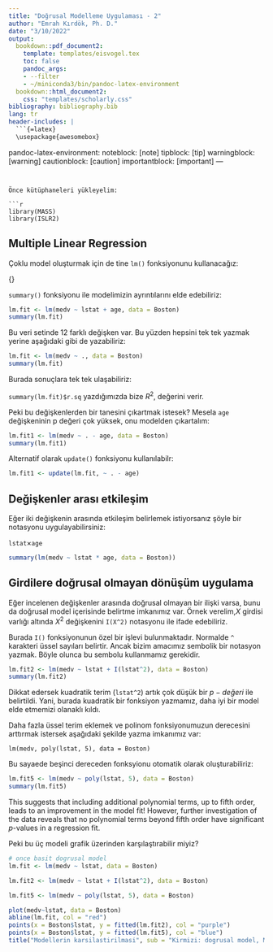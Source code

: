 ```yaml
---
title: "Doğrusal Modelleme Uygulaması - 2"
author: "Emrah Kırdök, Ph. D."
date: "3/10/2022"
output:
  bookdown::pdf_document2:
    template: templates/eisvogel.tex
    toc: false
    pandoc_args:
    - --filter
    - ~/miniconda3/bin/pandoc-latex-environment
  bookdown::html_document2:
    css: "templates/scholarly.css"
bibliography: bibliography.bib
lang: tr
header-includes: |
  ```{=latex}
  \usepackage{awesomebox}
  ```
pandoc-latex-environment:
  noteblock: [note]
  tipblock: [tip]
  warningblock: [warning]
  cautionblock: [caution]
  importantblock: [important]
---
```


Önce kütüphaneleri yükleyelim:

```r
library(MASS)
library(ISLR2)
```

## Multiple Linear Regression

Çoklu model oluşturmak için de tine  `lm()` fonksiyonunu kullanacağız:

{\R{lm(y $\sim$ x1 + x2 + x3)}}

`summary()` fonksiyonu ile modelimizin ayrıntılarını elde edebiliriz:

```r
lm.fit <- lm(medv ~ lstat + age, data = Boston)
summary(lm.fit)
```

Bu veri setinde 12 farklı değişken var. Bu yüzden hepsini tek tek yazmak yerine aşağıdaki gibi de yazabiliriz:

```r
lm.fit <- lm(medv ~ ., data = Boston)
summary(lm.fit)
```

Burada sonuçlara tek tek ulaşabiliriz:

`summary(lm.fit)$r.sq` yazdığımızda bize $R^2$, değerini verir.

Peki bu değişkenlerden bir tanesini çıkartmak istesek? Mesela `age` değişkeninin p değeri çok yüksek, onu modelden çıkartalım:

```r
lm.fit1 <- lm(medv ~ . - age, data = Boston)
summary(lm.fit1)
```

Alternatif olarak `update()` fonksiyonu kullanılabilr:

```r
lm.fit1 <- update(lm.fit, ~ . - age)
```


## Değişkenler arası etkileşim

Eğer iki değişkenin arasında etkileşim belirlemek istiyorsanız şöyle bir notasyonu uygulayabilirsiniz:

`lstat`$\times$`age` 

```r
summary(lm(medv ~ lstat * age, data = Boston))
```

## Girdilere doğrusal olmayan dönüşüm uygulama

Eğer incelenen değişkenler arasında doğrusal olmayan bir ilişki varsa, bunu da doğrusal model içerisinde belirtme imkanımız var. Örnek verelim,$X$ girdisi varlığı altında $X^2$ değişkenini `I(X^2)` notasyonu ile ifade edebiliriz.

Burada `I()` fonksiyonunun özel bir işlevi bulunmaktadır. Normalde `^` karakteri üssel sayıları belirtir. Ancak bizim amacımız sembolik bir notasyon yazmak. Böyle olunca bu sembolu kullanmamız gerekidir.

```r
lm.fit2 <- lm(medv ~ lstat + I(lstat^2), data = Boston)
summary(lm.fit2)
```

Dikkat edersek kuadratik terim (`lstat^2`) artık çok düşük bir $p-değeri$ ile belirtildi. Yani, burada kuadratik bir fonksiyon yazmamız, daha iyi bir model elde etmemizi olanaklı kıldı.

Daha fazla üssel terim eklemek ve polinom fonksiyonumuzun derecesini arttırmak istersek aşağıdaki şekilde yazma imkanımız var:

```
lm(medv, poly(lstat, 5), data = Boston)
```

Bu sayaede beşinci dereceden fonksyionu otomatik olarak oluşturabiliriz:

```r
lm.fit5 <- lm(medv ~ poly(lstat, 5), data = Boston)
summary(lm.fit5)
```

This suggests that including additional  polynomial terms, up to fifth order, leads to an improvement in the model fit! However, further investigation of the data reveals that no polynomial terms beyond fifth order have significant $p$-values
in a regression fit.

Peki bu üç modeli grafik üzerinden karşılaştırabilir miyiz?

```r
# once basit dogrusal model
lm.fit <- lm(medv ~ lstat, data = Boston)

lm.fit2 <- lm(medv ~ lstat + I(lstat^2), data = Boston)

lm.fit5 <- lm(medv ~ poly(lstat, 5), data = Boston)

plot(medv~lstat, data = Boston)
abline(lm.fit, col = "red")
points(x = Boston$lstat, y = fitted(lm.fit2), col = "purple")
points(x = Boston$lstat, y = fitted(lm.fit5), col = "blue")
title("Modellerin karsilastirilmasi", sub = "Kirmizi: dogrusal model, Mor: Ikinci derece polinom, Mavi: Besinci derece polinom")

```

